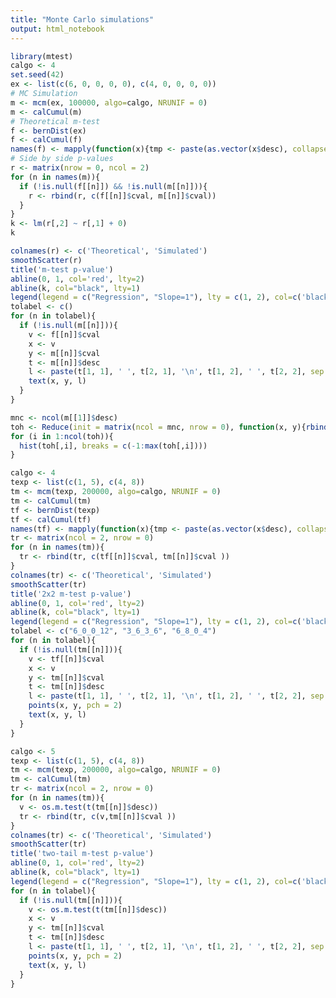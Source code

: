 ```yaml
---
title: "Monte Carlo simulations"
output: html_notebook
---
```



```r
library(mtest)
calgo <- 4
set.seed(42)
ex <- list(c(6, 0, 0, 0, 0), c(4, 0, 0, 0, 0))
# MC Simulation
m <- mcm(ex, 100000, algo=calgo, NRUNIF = 0)
m <- calCumul(m)
# Theoretical m-test
f <- bernDist(ex)
f <- calCumul(f)
names(f) <- mapply(function(x){tmp <- paste(as.vector(x$desc), collapse = '_'); names(x) <- tmp}, f)
# Side by side p-values
r <- matrix(nrow = 0, ncol = 2)
for (n in names(m)){
  if (!is.null(f[[n]]) && !is.null(m[[n]])){
    r <- rbind(r, c(f[[n]]$cval, m[[n]]$cval))
  }
}
k <- lm(r[,2] ~ r[,1] + 0)
k

colnames(r) <- c('Theoretical', 'Simulated')
smoothScatter(r)
title('m-test p-value')
abline(0, 1, col='red', lty=2)
abline(k, col="black", lty=1)
legend(legend = c("Regression", "Slope=1"), lty = c(1, 2), col=c('black', 'red'), x='right', y='middle')
tolabel <- c()
for (n in tolabel){
  if (!is.null(m[[n]])){
    v <- f[[n]]$cval
    x <- v
    y <- m[[n]]$cval
    t <- m[[n]]$desc
    l <- paste(t[1, 1], ' ', t[2, 1], '\n', t[1, 2], ' ', t[2, 2], sep = '')
    text(x, y, l)
  }
}
```
```r
mnc <- ncol(m[[1]]$desc)
toh <- Reduce(init = matrix(ncol = mnc, nrow = 0), function(x, y){rbind(x, matrix(rep(as.vector(y[[1]]), y[[2]]), ncol = mnc, byrow = F))}, Map(function(x){list(as.matrix(x$desc), x$n)}, m))
for (i in 1:ncol(toh)){
  hist(toh[,i], breaks = c(-1:max(toh[,i])))
}
```


```r
calgo <- 4
texp <- list(c(1, 5), c(4, 8))
tm <- mcm(texp, 200000, algo=calgo, NRUNIF = 0)
tm <- calCumul(tm) 
tf <- bernDist(texp)
tf <- calCumul(tf)
names(tf) <- mapply(function(x){tmp <- paste(as.vector(x$desc), collapse = '_'); names(x) <- tmp}, tf)
tr <- matrix(ncol = 2, nrow = 0)
for (n in names(tm)){
  tr <- rbind(tr, c(tf[[n]]$cval, tm[[n]]$cval ))
}
colnames(tr) <- c('Theoretical', 'Simulated')
smoothScatter(tr)
title('2x2 m-test p-value')
abline(0, 1, col='red', lty=2)
abline(k, col="black", lty=1)
legend(legend = c("Regression", "Slope=1"), lty = c(1, 2), col=c('black', 'red'), x='right', y='middle')
tolabel <- c("6_0_0_12", "3_6_3_6", "6_8_0_4")
for (n in tolabel){
  if (!is.null(tm[[n]])){
    v <- tf[[n]]$cval
    x <- v
    y <- tm[[n]]$cval
    t <- tm[[n]]$desc
    l <- paste(t[1, 1], ' ', t[2, 1], '\n', t[1, 2], ' ', t[2, 2], sep = '')
    points(x, y, pch = 2)
    text(x, y, l)
  }
}
```
 

```r
calgo <- 5
texp <- list(c(1, 5), c(4, 8))
tm <- mcm(texp, 200000, algo=calgo, NRUNIF = 0)
tm <- calCumul(tm) 
tr <- matrix(ncol = 2, nrow = 0)
for (n in names(tm)){
  v <- os.m.test(t(tm[[n]]$desc))
  tr <- rbind(tr, c(v,tm[[n]]$cval ))
}
colnames(tr) <- c('Theoretical', 'Simulated')
smoothScatter(tr)
title('two-tail m-test p-value')
abline(0, 1, col='red', lty=2)
abline(k, col="black", lty=1)
legend(legend = c("Regression", "Slope=1"), lty = c(1, 2), col=c('black', 'red'), x='right', y='middle')
for (n in tolabel){
  if (!is.null(tm[[n]])){
    v <- os.m.test(t(tm[[n]]$desc))
    x <- v
    y <- tm[[n]]$cval
    t <- tm[[n]]$desc
    l <- paste(t[1, 1], ' ', t[2, 1], '\n', t[1, 2], ' ', t[2, 2], sep = '')
    points(x, y, pch = 2)
    text(x, y, l)
  }
}
```
